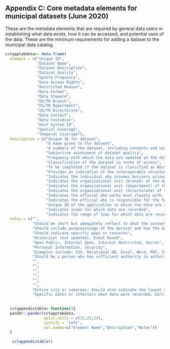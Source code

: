 ## Appendix C: Core metadata elements for municipal datasets (June 2020)

These are the metadata elements that are required by general data users in establishing what data exists, how it can be accessed, and potential uses of the data. These are the minimum requirements for adding a dataset to the municipal data catalog.

```r
cctapptabdata<- data.frame(
  element = c("Unique ID",
              "Dataset Name",
              "Dataset Description",
              "Dataset Quality",
              "Update Frequency",
              "Data Access Rights",
              "Restricted Reason",
              "Data Format",
              "Data Steward",
              "DS/TR Branch",
              "DS/TR Department",
              "DS/TR Directorate",
              "Data Contact",
              "Data Custodian",
              "Host System ID",
              "Spatial Coverage",
              "Temporal Coverage"),
  description = c("Unique ID for dataset",
                  "A name given to the dataset",
                  "A summary of the dataset, including contents and usage by CCT",
                  "Subjective assessment of dataset quality",
                  "Frequency with which the data are updated in the dataset. Helps researcher understand how often the content is likely to be changed and whether it might be dependent upon a regular event, such as an annual budgetary process",
                  "Classification of the dataset in terms of access",
                  "To be completed if the dataset is classified as Restricted; Indicates the reason for restricting access",
                  "Provides an indication of the interoperable structure of the data as reflected by the primary file format in which the system exports data",
                  "Indicates the individual who assumes business accountability for the dataset in relation to aspects such as access, quality, integrity, and completeness",
                  "Indicates the organizational unit (branch) of the data steward",
                  "Indicates the organizational unit (department) of the data steward",
                  "Indicates the organizational unit (directorate) of the data steward",
                  "Indicates the official who works most closely with, and can best provide additional information about, the data and metadata",
                  "Indicates the official who is responsible for the technical management of the data (e.g., the hosting and serving of the data)",
                  "Unique ID of the application in which the data are stored (primary/source system)",
                  "Indicates areas for which data are recorded",
                  "Indicates the range of time for which data are recorded"),
  notes = c("",
            "Should be short but adequately reflect to what the content of the dataset relates",
            "Should include purpose/usage of the dataset and how the data is sourced/acquired",
            "Should indicate specific gaps or concerns",
            "Historical (not updated), Event Based",
            "Open Public, Internal Open, Internal Restricted, Secret",
            "Personal Information, Security",
            "Examples include: CSV, Relational DB, Excel, Word, PDF, Text, MP4, MPEG",
            "Should be a person who has sufficient authority to authorize decisions in relation to the management of, and access to, the dataset; if the dataset is sourced from an external organization, the data steward should be from the department primarily responsible for obtaining the data on behalf of CCT",
            "",
            "",
            "",
            "",
            "",
            "",
            "Entire city or subareas; Should also indicate the lowest spatial unit at which the data can be presented/analyzed",
            "Specific dates or intervals when data were recorded; Earliest and latest dates for which data were recorded"))
  
  
  cctappendixtable<-function(){
  pander::pander(cctapptabdata,
                 split.cells = c(15,25,25),
                 justify = 'left',
                 col.names=c("Element Name","Description","Notes"))
  }
 
   cctappendixtable()
```
